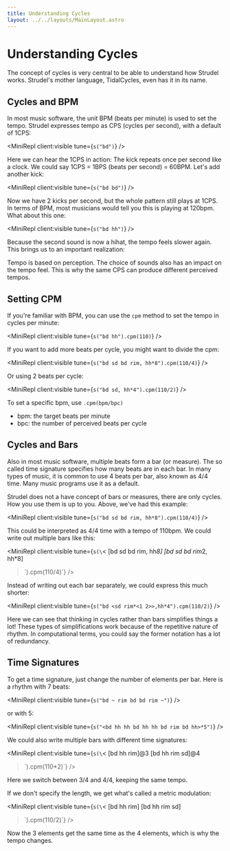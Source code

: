```yaml
---
title: Understanding Cycles
layout: ../../layouts/MainLayout.astro
---
```



# Understanding Cycles

The concept of cycles is very central to be able to understand how Strudel works.
Strudel's mother language, TidalCycles, even has it in its name.

## Cycles and BPM

In most music software, the unit BPM (beats per minute) is used to set the tempo.
Strudel expresses tempo as CPS (cycles per second), with a default of 1CPS:

<MiniRepl client:visible tune={`s("bd")`} />

Here we can hear the 1CPS in action: The kick repeats once per second like a clock.
We could say 1CPS = 1BPS (beats per second) = 60BPM. Let's add another kick:

<MiniRepl client:visible tune={`s("bd bd")`} />

Now we have 2 kicks per second, but the whole pattern still plays at 1CPS.
In terms of BPM, most musicians would tell you this is playing at 120bpm.
What about this one:

<MiniRepl client:visible tune={`s("bd hh")`} />

Because the second sound is now a hihat, the tempo feels slower again.
This brings us to an important realization:

<Box>

Tempo is based on perception.
The choice of sounds also has an impact on the tempo feel.
This is why the same CPS can produce different perceived tempos.

</Box>

## Setting CPM

If you're familiar with BPM, you can use the `cpm` method to set the tempo in cycles per minute:

<MiniRepl client:visible tune={`s("bd hh").cpm(110)`} />

If you want to add more beats per cycle, you might want to divide the cpm:

<MiniRepl client:visible tune={`s("bd sd bd rim, hh*8").cpm(110/4)`} />

Or using 2 beats per cycle:

<MiniRepl client:visible tune={`s("bd sd, hh*4").cpm(110/2)`} />

<Box>

To set a specific bpm, use `.cpm(bpm/bpc)`

- bpm: the target beats per minute
- bpc: the number of perceived beats per cycle

</Box>

## Cycles and Bars

Also in most music software, multiple beats form a bar (or measure).
The so called time signature specifies how many beats are in each bar.
In many types of music, it is common to use 4 beats per bar, also known as 4/4 time.
Many music programs use it as a default.

Strudel does not a have concept of bars or measures, there are only cycles.
How you use them is up to you. Above, we've had this example:

<MiniRepl client:visible tune={`s("bd sd bd rim, hh*8").cpm(110/4)`} />

This could be interpreted as 4/4 time with a tempo of 110bpm.
We could write out multiple bars like this:

<MiniRepl
  client:visible
  tune={`s(\`<
[bd sd bd rim, hh*8] 
[bd sd bd rim*2, hh*8]
>\`).cpm(110/4)`}
/>

Instead of writing out each bar separately, we could express this much shorter:

<MiniRepl client:visible tune={`s("bd <sd rim*<1 2>>,hh*4").cpm(110/2)`} />

Here we can see that thinking in cycles rather than bars simplifies things a lot!
These types of simplifications work because of the repetitive nature of rhythm.
In computational terms, you could say the former notation has a lot of redundancy.

## Time Signatures

To get a time signature, just change the number of elements per bar. Here is a rhythm with 7 beats:

<MiniRepl client:visible tune={`s("bd ~ rim bd bd rim ~")`} />

or with 5:

<MiniRepl client:visible tune={`s("<bd hh hh bd hh hh bd rim bd hh>*5")`} />

We could also write multiple bars with different time signatures:

<MiniRepl
  client:visible
  tune={`s(\`<
[bd hh rim]@3
[bd hh rim sd]@4
>\`).cpm(110*2)`}
/>

Here we switch between 3/4 and 4/4, keeping the same tempo.

If we don't specify the length, we get what's called a metric modulation:

<MiniRepl
  client:visible
  tune={`s(\`<
[bd hh rim]
[bd hh rim sd]
>\`).cpm(110/2)`}
/>

Now the 3 elements get the same time as the 4 elements, which is why the tempo changes.
